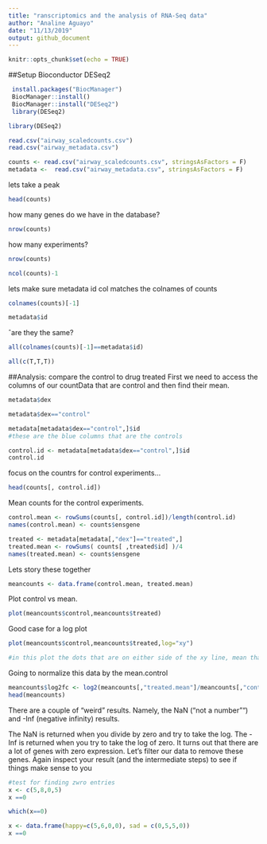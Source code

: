 ```yaml
---
title: "ranscriptomics and the analysis of RNA-Seq data"
author: "Analine Aguayo"
date: "11/13/2019"
output: github_document
---
```


```r
knitr::opts_chunk$set(echo = TRUE)
```
##Setup Bioconductor DESeq2

```r
 install.packages("BiocManager")
 BiocManager::install()
 BiocManager::install("DESeq2")
 library(DESeq2)
```
```r
library(DESeq2)
```


```r
read.csv("airway_scaledcounts.csv")
read.csv("airway_metadata.csv")
```

```r
counts <- read.csv("airway_scaledcounts.csv", stringsAsFactors = F)
metadata <-  read.csv("airway_metadata.csv", stringsAsFactors = F)
```

lets take a peak
```r
head(counts)
```
how many genes do we have in the database?

```r
nrow(counts)
```

how many experiments?
```r
nrow(counts)
```
```r
ncol(counts)-1

```

lets make sure metadata id col matches the colnames of counts
```r
colnames(counts)[-1]
```
```r
metadata$id
```
ˆare they the same?
```r
all(colnames(counts)[-1]==metadata$id)
```

```r
all(c(T,T,T))
```
##Analysis: compare the control to drug treated
First we need to access the columns of our countData that are control and then find their mean.
```r
metadata$dex
```

```r
metadata$dex=="control"
```

```r
metadata[metadata$dex=="control",]$id
#these are the blue columns that are the controls

```

```r
control.id <- metadata[metadata$dex=="control",]$id
control.id
```
focus on the countrs for control experiments...
```r
head(counts[, control.id])
```
Mean counts for the control experiments.
```r

control.mean <- rowSums(counts[, control.id])/length(control.id)
names(control.mean) <- counts$ensgene
```

```r
treated <- metadata[metadata[,"dex"]=="treated",]
treated.mean <- rowSums( counts[ ,treated$id] )/4 
names(treated.mean) <- counts$ensgene
```
Lets story these together
```r
meancounts <- data.frame(control.mean, treated.mean)
```

Plot control vs mean.
```r
plot(meancounts$control,meancounts$treated)
```
Good case for a log plot
```r
plot(meancounts$control,meancounts$treated,log="xy")

```
```r
#in this plot the dots that are on either side of the xy line, mean that there was a differential expression of this gene depending on the group (treatment vs control)
```
Going to normalize this data by the mean.control
```r
meancounts$log2fc <- log2(meancounts[,"treated.mean"]/meancounts[,"control.mean"])
head(meancounts)
```
There are a couple of “weird” results. Namely, the NaN (“not a number”“) and -Inf (negative infinity) results.

The NaN is returned when you divide by zero and try to take the log. The -Inf is returned when you try to take the log of zero. It turns out that there are a lot of genes with zero expression. Let’s filter our data to remove these genes. Again inspect your result (and the intermediate steps) to see if things make sense to you
```r
#test for finding zwro entries
x <- c(5,8,0,5)
x ==0
```

```r
which(x==0)
```
```r
x <- data.frame(happy=c(5,6,0,0), sad = c(0,5,5,0))
x ==0
```
